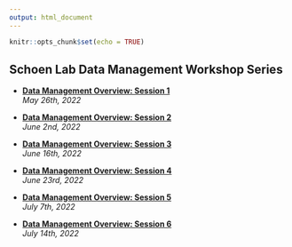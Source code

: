 ```yaml
---
output: html_document
---
```

  ```r
knitr::opts_chunk$set(echo = TRUE)
```

## **Schoen Lab Data Management Workshop Series**

* [**Data Management Overview: Session 1**](slides/data_mgmt_part1.html)  
*May 26th, 2022*
  
* [**Data Management Overview: Session 2**](slides/data_mgmt_part2.html)  
*June 2nd, 2022*
  
* [**Data Management Overview: Session 3**](rslides/data_mgmt_part3.html)  
*June 16th, 2022*

* [**Data Management Overview: Session 4**](rslides/data_mgmt_part4.html)  
*June 23rd, 2022*

* [**Data Management Overview: Session 5**](rslides/data_mgmt_part5.html)  
*July 7th, 2022*

* [**Data Management Overview: Session 6**](rslides/data_mgmt_part6.html)  
*July 14th, 2022*